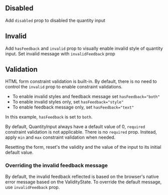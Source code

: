 ## Disabled 

Add `disabled` prop to disabled the quantity input

<Canvas of={QuantityToggleStories.DisabledQT}>
  <Story of={QuantityToggleStories.DisabledQT} />
</Canvas>

## Invalid 

Add `hasFeedback` and `invalid` prop to visually enable invalid style of quantity input. 
Set invalid message with `invalidFeedback` prop

<Canvas of={QuantityToggleStories.InvalidQT}>
  <Story of={QuantityToggleStories.InvalidQT} />
</Canvas>

## Validation 

HTML form constraint validation is built-in. By default, there is no need to control the `invalid` prop to enable constraint validations. 

- To enable invalid styles and feedback message set `hasFeedback="both"`
- To enable invalid styles only, set `hasFeedback="style"`
- To enable feedback message only, set `hasFeedback="text"`

In this example, `hasFeedback` is set to `both`. 

By default, QuantityInput always have a default value of 0, `required` constraint validation is not applicable. There is no `required` prop. 
Instead, apply `min` and `max` constraint validation when needed. 

Resetting the form, reset's the validity and the value of the input to its initial default value.

<Canvas of={QuantityToggleStories.QTValidation}>
  <Story of={QuantityToggleStories.QTValidation} />
</Canvas>

### Overriding the invalid feedback message 

By default, the invalid feedback reflected is based on the browser's native error message based on the ValidityState.  To override the default message, 
use `invalidFeedback` prop. 

<Canvas of={QuantityToggleStories.OverrideInvalidFeedback}>
  <Story of={QuantityToggleStories.OverrideInvalidFeedback} />
</Canvas>